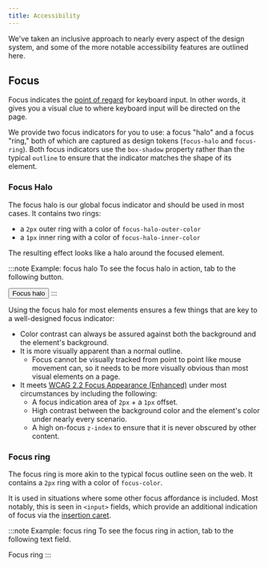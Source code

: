 ```yaml
---
title: Accessibility
---
```



We've taken an inclusive approach to nearly every aspect of the design system, and some of the more notable accessibility features are outlined here.

## Focus

Focus indicates the [point of regard](https://www.w3.org/WAI/IndieUI/wiki/Focus_and_Point_of_Regard) for keyboard input.
In other words, it gives you a visual clue to where keyboard input will be directed on the page.

We provide two focus indicators for you to use: a focus "halo" and a focus "ring," both of which are captured as design tokens (`focus-halo` and `focus-ring`).
Both focus indicators use the `box-shadow` property rather than the typical `outline` to ensure that the indicator matches the shape of its element.

### Focus Halo

The focus halo is our global focus indicator and should be used in most cases.
It contains two rings:

- a `2px` outer ring with a color of `focus-halo-outer-color`
- a `1px` inner ring with a color of `focus-halo-inner-color`

The resulting effect looks like a halo around the focused element.

:::note Example: focus halo
To see the focus halo in action, tab to the following button.

<Button className="nds-button nds-button--solid">
	Focus halo
</Button>
:::

Using the focus halo for most elements ensures a few things that are key to a well-designed focus indicator:

- Color contrast can always be assured against both the background and the element's background.
- It is more visually apparent than a normal outline.
   - Focus cannot be visually tracked from point to point like mouse movement can, so it needs to be more visually obvious than most visual elements on a page.
- It meets [WCAG 2.2 Focus Appearance (Enhanced)](https://www.w3.org/TR/WCAG22/#focus-appearance-enhanced) under most circumstances by including the following:
   - A focus indication area of `2px` + a `1px` offset.
   - High contrast between the background color and the element's color under nearly every scenario.
   - A high on-focus `z-index` to ensure that it is never obscured by other content.

### Focus ring

The focus ring is more akin to the typical focus outline seen on the web.
It contains a `2px` ring with a color of `focus-color`.

It is used in situations where some other focus affordance is included.
Most notably, this is seen in `<input>` fields, which provide an additional indication of focus via the [insertion caret](https://developer.mozilla.org/en-US/docs/Web/CSS/caret-color).

:::note Example: focus ring
To see the focus ring in action, tab to the following text field.

<TextField>Focus ring</TextField>
:::
